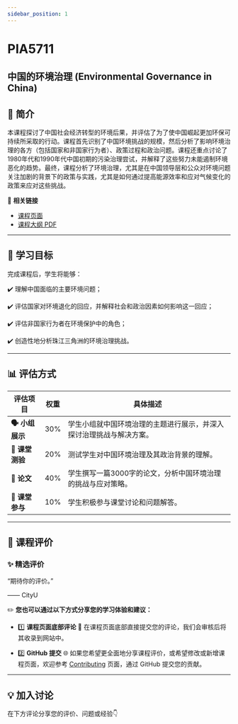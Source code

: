 ```yaml
---
sidebar_position: 1
---
```


# PIA5711
## 中国的环境治理 (Environmental Governance in China)

## **📘 简介**
本课程探讨了中国社会经济转型的环境后果，并评估了为了使中国崛起更加环保可持续所采取的行动。课程首先识别了中国环境挑战的规模，然后分析了影响环境治理的各方（包括国家和非国家行为者）、政策过程和政治问题。课程还重点讨论了1980年代和1990年代中国初期的污染治理尝试，并解释了这些努力未能遏制环境恶化的趋势。最终，课程分析了环境治理，尤其是在中国领导层和公众对环境问题关注加剧的背景下的政策与实践，尤其是如何通过提高能源效率和应对气候变化的政策来应对这些挑战。

🔗 **相关链接**
- [课程页面](https://www.cityu.edu.hk/catalogue/pg/202425/course/PIA5711.htm)
- [课程大纲 PDF](https://www.cityu.edu.hk/catalogue/pg/202425/course/PIA5711.pdf)

---

## **🎯 学习目标**

完成课程后，学生将能够：

✔️ 理解中国面临的主要环境问题；

✔️ 评估国家对环境退化的回应，并解释社会和政治因素如何影响这一回应；

✔️ 评估非国家行为者在环境保护中的角色；

✔️ 创造性地分析珠江三角洲的环境治理挑战。

---

## **📊 评估方式**

| **评估项目**              | **权重** | **具体描述**                                                                                       |
|--------------------------|---------|---------------------------------------------------------------------------------------------------|
| **🗣️ 小组展示**           | 30%     | 学生小组就中国环境治理的主题进行展示，并深入探讨治理挑战与解决方案。                             |
| **📅 课堂测验**           | 20%     | 测试学生对中国环境治理及其政治背景的理解。                                                       |
| **📄 论文**               | 40%     | 学生撰写一篇3000字的论文，分析中国环境治理的挑战与应对策略。                                       |
| **💬 课堂参与**           | 10%     | 学生积极参与课堂讨论和问题解答。                                                                 |

---

## **💬 课程评价**

### ✨ **精选评价**
<div className={commentStyles.commentBox}>
    <p className={commentStyles.commentText}>
        “期待你的评价。”
    </p>
    <p className={commentStyles.commentAuthor}>—— CityU</p>
</div>

✏️ **您也可以通过以下方式分享您的学习体验和建议：**

- 1️⃣ **课程页面底部评论**
💬 在课程页面底部直接提交您的评论，我们会审核后将其收录到网站中。

- 2️⃣ **GitHub 提交**
🌐 如果您希望更全面地分享课程评价，或希望修改或新增课程页面，欢迎参考 [Contributing](https://penjc.github.io/CityU/contributing) 页面，通过 GitHub 提交您的贡献。

---

## **💡 加入讨论**

在下方评论分享您的评价、问题或经验👇
<Utterances />